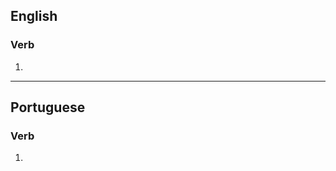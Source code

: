 ==English==

===Verb===
{{head|en|verb form}}

# {{en-third-person singular of|energize}}

----

==Portuguese==

===Verb===
{{pt-verb-form}}

# {{pt-verb-form-of|energizar}}